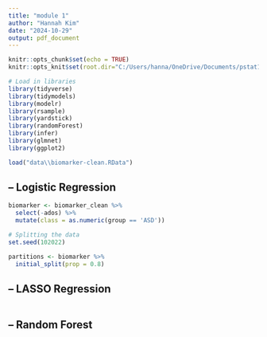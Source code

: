 ```yaml
---
title: "module 1"
author: "Hannah Kim"
date: "2024-10-29"
output: pdf_document
---
```


```r
knitr::opts_chunk$set(echo = TRUE)
knitr::opts_knit$set(root.dir="C:/Users/hanna/OneDrive/Documents/pstat197/GitHub/module1-7")
```

```r
# Load in libraries
library(tidyverse)
library(tidymodels)
library(modelr)
library(rsample)
library(yardstick)
library(randomForest)
library(infer)
library(glmnet)
library(ggplot2)

load("data\\biomarker-clean.RData")
```

## -- Logistic Regression
```r
biomarker <- biomarker_clean %>%
  select(-ados) %>%
  mutate(class = as.numeric(group == 'ASD'))

# Splitting the data
set.seed(102022)

partitions <- biomarker %>%
  initial_split(prop = 0.8)

```

## -- LASSO Regression
```r

```

## -- Random Forest
```r

```


